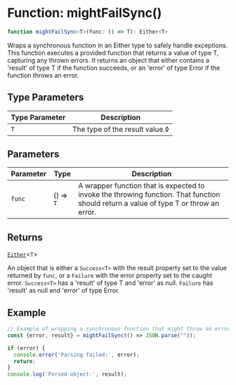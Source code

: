 # Function: mightFailSync()

```ts
function mightFailSync<T>(func: () => T): Either<T>
```

Wraps a synchronous function in an Either type to safely handle exceptions. This function
executes a provided function that returns a value of type T, capturing any thrown errors.
It returns an object that either contains a 'result' of type T if the function succeeds,
or an 'error' of type Error if the function throws an error.

## Type Parameters

| Type Parameter | Description |
| ------ | ------ |
| `T` | The type of the result value.◊ |

## Parameters

| Parameter | Type | Description |
| ------ | ------ | ------ |
| `func` | () => `T` | A wrapper function that is expected to invoke the throwing function. That function should return a value of type T or throw an error. |

## Returns

[`Either`](https://mightfail.dev/type-aliases/Either.mdx)\<`T`\>

An object that is either a `Success<T>` with the result property set to the value returned by `func`,
                    or a `Failure` with the error property set to the caught error. `Success<T>` has a 'result' of type T
                    and 'error' as null. `Failure` has 'result' as null and 'error' of type Error.

## Example

```ts
// Example of wrapping a synchronous function that might throw an error:
const {error, result} = mightFailSync(() => JSON.parse(""));

if (error) {
  console.error('Parsing failed:', error);
  return;
}
console.log('Parsed object:', result);
```
